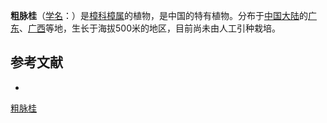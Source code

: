 {{Speciesbox
| name = 粗脉桂
| status = 
| status_system = 
| image =
| genus = Cinnamomum
| species = validinerve
| authority = Hance
}}

'''粗脉桂'''（[[学名|学名]]：{{lang|la|''Cinnamomum validinerve''}}）是[[樟科|樟科]][[樟属|樟属]]的植物，是中国的特有植物。分布于[[中国大陆|中国大陆]]的[[广东|广东]]、[[广西|广西]]等地，生长于海拔500米的地区，目前尚未由人工引种栽培。

== 参考文献 ==
<div class="references-small">
* {{cite web| url =http://www.bioinfo.cn/db05/KmzwSpecies.php?action=view&id=11904| title =粗脉桂| work =《中国高等植物数据库全库》| publisher =中国科学院微生物研究所| author =昆明植物研究所| accessdate =2009-02-24| deadurl =yes| archiveurl =https://web.archive.org/web/20160305072706/http://www.bioinfo.cn/db05/KmzwSpecies.php?action=view&id=11904| archivedate =2016-03-05}}
</div>
{{Taxonbar|from=Q15227691}}

[[Category:樟属|粗脉桂]]


{{植物小作品}}